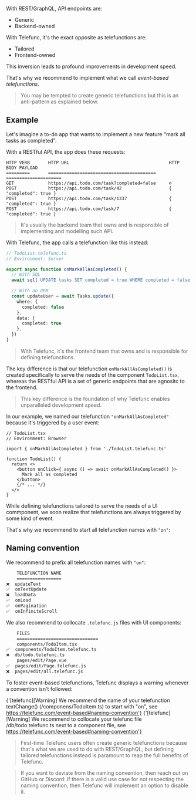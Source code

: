 
With REST/GraphQL, API endpoints are:
 - Generic
 - Backend-owned

With Telefunc, it's the exact opposite as telefunctions are:
 - Tailored
 - Frontend-owned

This inversion leads to profound improvements in development speed.

That's why we recommend to implement what we call *event-based telefunctions*.

> You may be tempted to create generic telefunctions but this is an anti-pattern as explained below.


## Example

Let's imagine a to-do app that wants to implement a new feature "mark all tasks as completed".

With a RESTful API, the app does these requests:

```
HTTP VERB       HTTP URL                                      HTTP BODY PAYLOAD
=========       =========================================     =====================
GET             https://api.todo.com/task?completed=false     ∅
POST            https://api.todo.com/task/42                  { "completed": true }
POST            https://api.todo.com/task/1337                { "completed": true }
POST            https://api.todo.com/task/7                   { "completed": true }
```

> It's usually the backend team that owns and is responsible of implementing and modelling such API.

With Telefunc, the app calls a telefunction like this instead:

```ts
// TodoList.telefunc.ts
// Environment: Server

export async function onMarkAllAsCompleted() {
  // With SQL
  await sql('UPDATE tasks SET completed = true WHERE completed = false')

  // With an ORM
  const updateUser = await Tasks.update({
    where: {
      completed: false
    },
    data: {
      completed: true
    },
  })
}
```

> With Telefunc, it's the frontend team that owns and is responsible for defining telefunctions.

The key difference is that our telefunction `onMarkAllAsCompleted()` is created specifically to serve the needs of the component `TodoList.tsx`, whereas the RESTful API is a set of generic endpoints that are agnositc to the frontend.

> This key difference is the foundation of why Telefunc enables unparalleled development speed.

In our example, we named our telefunction `"onMarkAllAsCompleted"` because it's triggered by a user event:

```tsx
// TodoList.tsx
// Environment: Browser

import { onMarkAllAsCompleted } from './TodoList.telefunc.ts'

function TodoList() {
  return <>
    <button onClick={ async () => await onMarkAllAsCompleted() }>
      Mark all as completed
    </button>
    {/* ... */}
  </>
}
```

While defining telefunctions tailored to serve the needs of a UI commponent, we soon realize that telefunctions are always triggered by some kind of event.

That's why we recommend to start all telefunction names with `"on"`:


## Naming convention

We recommend to prefix all telefunction names with `"on"`:

```bash
    TELEFUNCTION NAME
    =================
❌  updateText
✅  onTextUpdate
❌  loadData
✅  onLoad
✅  onPagination
✅  onInfiniteScroll
```

We also recommend to collocate `.telefunc.js` files with UI components:

```bash
    FILES
    ===============================
    components/TodoItem.tsx
✅  components/TodoItem.telefunc.ts
❌  db/todo.telefunc.ts
    pages/edit/Page.vue
✅  pages/edit/Page.telefunc.js
❌  pages/edit/all.telefunc.js
```

To foster event-based telefunctions, Telefunc displays a warning whenever a convention isn't followed:

<CodeBlock lineBreak={true}>{'[telefunc][Warning] We recommend the name of your telefunction textChange() (/componens/TodoItem.ts) to start with "on", see https://telefunc.com/event-based#naming-convention'}</CodeBlock>
<CodeBlock lineBreak={true}>{'[telefunc][Warning] We recommend to collocate your telefunc file /db/todo.telefunc.ts next to a component file, see https://telefunc.com/event-based#naming-convention'}</CodeBlock>

> First-time Telefunc users often create generic telefunctions because that's what we are used to do with REST/GraphQL, but defining tailored telefunctions instead is paramount to reap the full benefits of Telefunc.

> If you want to deviate from the naming convention, then reach out on GitHub or Discord: if there is a valid use case for not respecting the naming convention, then Telefunc will implement an option to disable it.
